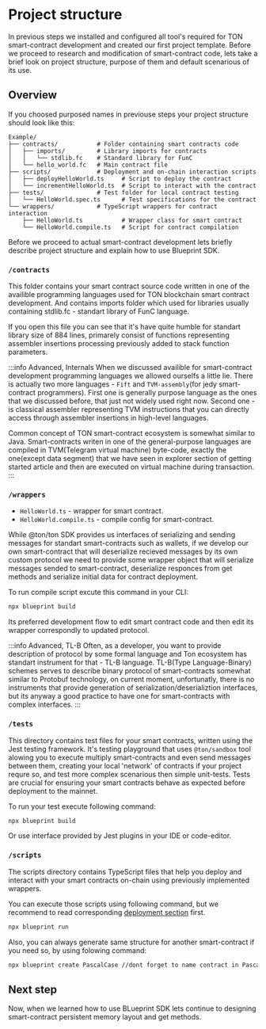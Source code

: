 # Project structure

In previous steps we installed and configured all tool's required for TON smart-contract development and created our first project template. Before we proceed to research and modification of smart-contract code, lets take a brief look on project structure, purpose of them and default scenarious of its use.


## Overview

If you choosed purposed names in previouse steps your project structure should look like this:

```
Example/
├── contracts/           # Folder containing smart contracts code
│   ├── imports/         # Library imports for contracts
│   │   └── stdlib.fc    # Standard library for FunC
│   └── hello_world.fc   # Main contract file
├── scripts/             # Deployment and on-chain interaction scripts
│   ├── deployHelloWorld.ts     # Script to deploy the contract
│   └── incrementHelloWorld.ts  # Script to interact with the contract
├── tests/               # Test folder for local contract testing
│   └── HelloWorld.spec.ts      # Test specifications for the contract
└── wrappers/            # TypeScript wrappers for contract interaction
    ├── HelloWorld.ts           # Wrapper class for smart contract
    └── HelloWorld.compile.ts   # Script for contract compilation
```

Before we proceed to actual smart-contract development lets briefly describe project structure and explain how to use Blueprint SDK.

### `/contracts`

This folder contains your smart contract source code written in one of the availible programming languages used for TON blockchain smart contract development. And contains imports folder which used for libraries usually containing stdlib.fc - standart library of FunC language.

If you open this file you can see that it's have quite humble for standart library size of 884 lines, primarely consist of functions representing assembler insertions processing previously added to stack function parameters.

:::info Advanced, Internals
When we discussed availible for smart-contract development programming languages we allowed ourselfs a little lie. There is actually two more languages - `Fift` and `TVM-assembly`(for jedy smart-contract programmers). First one is generally purpose language as the ones that we discussed before, that just not widely used right now. Second one - is classical assembler representing TVM instructions that you can directly access through assembler insertions in high-level languages.

Common concept of TON smart-contract ecosystem is somewhat similar to Java. Smart-contracts writen in one of the general-purpose languages are compiled in TVM(Telegram virtual machine) byte-code, exactly the one(except data segment) that we have seen in explorer section of getting started article and then are executed on virtual machine during transaction.
:::

### `/wrappers`

- `HelloWorld.ts` - wrapper for smart contract.
- `HelloWorld.compile.ts` - compile config for smart-contract.


While @ton/ton SDK provides us interfaces of serializing and sending messages for standart smart-contracts such as wallets, if we develop our own smart-contract that will deserialize recieved messages by its own custom protocol we need to provide some wrapper object that will serialize messages sended to smart-contract, deserialize responces from get methods and serialize initial data for contract deployment.

To run compile script excute this command in your CLI:

```bash
npx blueprint build
```

Its preferred development flow to edit smart contract code and then edit its wrapper correspondly to updated protocol.

:::info Advanced, TL-B
Often, as a developer, you want to provide description of protocol by some formal language and Ton ecosystem has standart instrument for that - TL-B language. TL-B(Type Language-Binary) schemes serves to describe binary protocol of smart-contracts somewhat similar to Protobuf technology, on current moment, unfortunatly, there is no instruments that provide generation of serialization/deserializtion interfaces, but its anyway a good practice to have one for smart-contracts with complex interfaces.
:::


### `/tests`

This directory contains test files for your smart contracts, written using the Jest testing framework. It's testing playground that uses `@ton/sandbox` tool alowing you to execute multiply smart-contracts and even send messages between them, creating your local 'network' of contracts if your project requre so, and test more complex scenarious then simple unit-tests. Tests are crucial for ensuring your smart contracts behave as expected before deployment to the mainnet.

To run your test execute following command: 

```bash
npx blueprint build
```

Or use interface provided by Jest plugins in your IDE or code-editor.


### `/scripts`

The scripts directory contains TypeScript files that help you deploy and interact with your smart contracts on-chain using previously implemented wrappers.

You can execute those scripts using following command, but we recommend to read corresponding [deployment section]("/ref/to/deployment/section") first.

```bash
npx blueprint run 
```

Also, you can always generate same structure for another smart-contract if you need so, by using folowing command:

```bash
npx blueprint create PascalCase //dont forget to name contract in PascalCase
```

## Next step

Now, when we learned how to use BLueprint SDK lets continue to designing smart-contract persistent memory layout and get methods.

